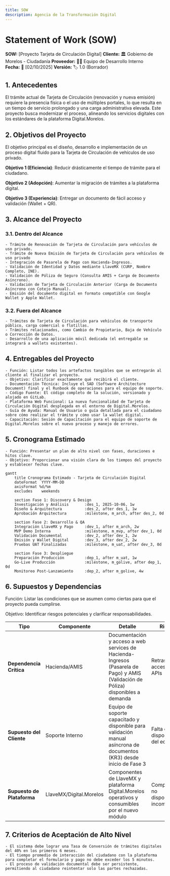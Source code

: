 ```yaml
---
title: SOW
description: Agencia de la Transformación Digital
---
```

# Statement of Work (SOW)

**SOW:** [Proyecto Tarjeta de Circulación Digital]
**Cliente:** 🏛️ Gobierno de Morelos - Ciudadanía
**Proveedor:** 👨‍💻 Equipo de Desarrollo Interno  
**Fecha:** 📅 [02/10/2025]
**Versión:** 🏷️ 1.0 (Borrador)

## 1. Antecedentes
El trámite actual de Tarjeta de Circulación (renovación y nueva emisión) requiere la presencia física o el uso de múltiples portales, lo que resulta en un tiempo de servicio prolongado y una carga administrativa elevada. Este proyecto busca modernizar el proceso, alineando los servicios digitales con los estándares de la plataforma Digital.Morelos.

## 2. Objetivos del Proyecto
El objetivo principal es el diseño, desarrollo e implementación de un proceso digital fluido para la Tarjeta de Circulación de vehículos de uso privado.

**Objetivo 1 (Eficiencia)**: Reducir drásticamente el tiempo de trámite para el ciudadano.

**Objetivo 2 (Adopción)**: Aumentar la migración de trámites a la plataforma digital.

**Objetivo 3 (Experiencia)**: Entregar un documento de fácil acceso y validación (Wallet + QR).

## 3. Alcance del Proyecto
### 3.1. Dentro del Alcance
    - Trámite de Renovación de Tarjeta de Circulación para vehículos de uso privado.
    - Trámite de Nueva Emisión de Tarjeta de Circulación para vehículos de uso privado
    - Integración de Pasarela de Pago con Hacienda-Ingresos.
    - Validación de Identidad y Datos mediante LlaveMX (CURP, Nombre Completo, INE).
    - Validación de Póliza de Seguro (Consulta AMIS + Carga de Documento Asíncrono).
    - Validación de Tarjeta de Circulación Anterior (Carga de Documento Asíncrono con Cotejo Manual).
    - Emisión del documento digital en formato compatible con Google Wallet y Apple Wallet.

### 3.2. Fuera del Alcance
    - Trámites de Tarjeta de Circulación para vehículos de transporte público, carga comercial o flotillas.
    - Trámites relacionados, como Cambio de Propietario, Baja de Vehículo o Corrección de Datos.
    - Desarrollo de una aplicación móvil dedicada (el entregable se integrará a wallets existentes).

## 4. Entregables del Proyecto
    - Función: Listar todos los artefactos tangibles que se entregarán al cliente al finalizar el proyecto.
    - Objetivo: Clarificar exactamente qué recibirá el cliente.
    - Documentación Técnica: Incluye el SAD (Software Architecture Document) final y el Runbook de operaciones para el equipo de soporte.
    - Código Fuente: El código completo de la solución, versionado y alojado en GitLab.
    - Plataforma Web Funcional: La nueva funcionalidad de Tarjeta de Circulación Digital desplegada en el entorno de Digital.Morelos.
    - Guía de Ayuda: Manual de Usuario o guía detallada para el ciudadano sobre cómo realizar el trámite y cómo usar la wallet digital.
    - Capacitación: Sesión de Capacitación para el equipo de soporte de Digital.Morelos sobre el nuevo proceso y manejo de errores.

## 5. Cronograma Estimado
    - Función: Presentar un plan de alto nivel con fases, duraciones e hitos clave.
    - Objetivo: Proporcionar una visión clara de los tiempos del proyecto y establecer fechas clave.

```mermaid
gantt
    title Cronograma Estimado - Tarjeta de Circulación Digital
    dateFormat  YYYY-MM-DD
    axisFormat %d/%m
    excludes    weekends

    section Fase 1: Discovery & Design
    Investigación y Análisis       :des_1, 2025-10-06, 1w
    Diseño & Arquitectura          :des_2, after des_1, 1w
    Aprobación Arquitectura        :milestone, m_arch, after des_2, 0d

    section Fase 2: Desarrollo & QA
    Integración LlaveMX y Pago     :dev_1, after m_arch, 2w
    MVP Demo Interna               :milestone, m_mvp, after dev_1, 0d
    Validación Documental          :dev_2, after dev_1, 2w
    Emisión y Wallet Digital       :dev_3, after dev_2, 2w
    Pruebas UAT Finalizadas        :milestone, m_uat, after dev_3, 0d

    section Fase 3: Despliegue
    Preparación Producción         :dep_1, after m_uat, 1w
    Go-Live Producción             :milestone, m_golive, after dep_1, 0d
    Monitoreo Post-Lanzamiento     :dep_2, after m_golive, 4w
```

## 6. Supuestos y Dependencias
Función: Listar las condiciones que se asumen como ciertas para que el proyecto pueda cumplirse.

Objetivo: Identificar riesgos potenciales y clarificar responsabilidades.

| Tipo | Componente | Detalle | Riesgo | Impacto |
|------|------------|---------|---------|---------|
| **Dependencia Crítica** | Hacienda/AMIS | Documentación y acceso a web services de Hacienda-Ingresos (Pasarela de Pago) y AMIS (Validación de Póliza) disponibles a demanda | Retraso en el acceso a APIs | ⚠️ Impacto directo en inicio y duración de la Fase 2 |
| **Supuesto del Cliente** | Soporte Interno | Equipo de soporte capacitado y disponible para validación manual asíncrona de documentos (KR3) desde inicio de Fase 3 | Falta de disponibilidad del equipo | ⚠️ Impacto en tiempo de resolución del trámite |
| **Supuesto de Plataforma** | LlaveMX/Digital.Morelos | Componentes de LlaveMX y plataforma Digital.Morelos operativos y consumibles por el nuevo módulo | Componentes no disponibles o incompatibles | ⚠️ Bloqueo de funcionalidades críticas |

## 7. Criterios de Aceptación de Alto Nivel
    - El sistema debe lograr una Tasa de Conversión de trámites digitales del 40% en los primeros 6 meses.
    - El tiempo promedio de interacción del ciudadano con la plataforma para completar el formulario y pago no debe exceder los 5 minutos.
    - El proceso de validación documental debe ser persistente, permitiendo al ciudadano reintentar solo las partes rechazadas.